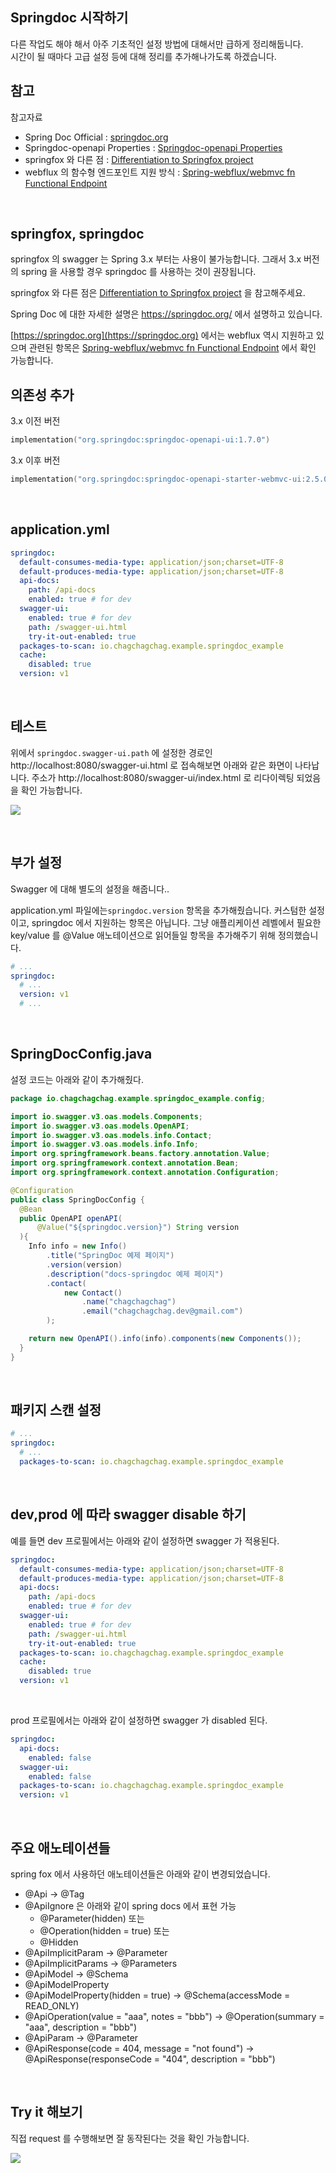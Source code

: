 ## Springdoc 시작하기
다른 작업도 해야 해서 아주 기초적인 설정 방법에 대해서만 급하게 정리해둡니다.<br/>
시간이 될 때마다 고급 설정 등에 대해 정리를 추가해나가도록 하겠습니다.<br/>



## 참고

참고자료

- Spring Doc Official : [springdoc.org](https://springdoc.org/)
- Springdoc-openapi Properties : [Springdoc-openapi Properties](https://springdoc.org/#properties)
- springfox 와 다른 점 :  [Differentiation to Springfox project](https://springdoc.org/#differentiation-to-springfox-project)
- webflux 의 함수형 엔드포인트 지원 방식 : [Spring-webflux/webmvc fn Functional Endpoint](https://springdoc.org/#spring-webfluxwebmvc-fn-with-functional-endpoints)

<br/>



## springfox, springdoc

springfox 의 swagger 는 Spring 3.x 부터는 사용이 불가능합니다. 그래서 3.x 버전의 spring 을 사용할 경우 springdoc 를 사용하는 것이 권장됩니다.

springfox 와 다른 점은 [Differentiation to Springfox project](https://springdoc.org/#differentiation-to-springfox-project) 을 참고해주세요.<br/>

Spring Doc 에 대한 자세한 설명은 https://springdoc.org/ 에서 설명하고 있습니다. <br/>

[https://springdoc.org](https://springdoc.org) 에서는 webflux 역시 지원하고 있으며 관련된 항목은 [Spring-webflux/webmvc fn Functional Endpoint](https://springdoc.org/#spring-webfluxwebmvc-fn-with-functional-endpoints) 에서 확인 가능합니다.<br/>



## 의존성 추가

3.x 이전 버전

```kotlin
implementation("org.springdoc:springdoc-openapi-ui:1.7.0")
```

3.x 이후 버전

```kotlin
implementation("org.springdoc:springdoc-openapi-starter-webmvc-ui:2.5.0")
```

<br/>



## application.yml

```yaml
springdoc:
  default-consumes-media-type: application/json;charset=UTF-8
  default-produces-media-type: application/json;charset=UTF-8
  api-docs:
    path: /api-docs
    enabled: true # for dev
  swagger-ui:
    enabled: true # for dev
    path: /swagger-ui.html
    try-it-out-enabled: true
  packages-to-scan: io.chagchagchag.example.springdoc_example
  cache:
    disabled: true
  version: v1
```

<br/>



## 테스트

위에서 `springdoc.swagger-ui.path` 에 설정한 경로인 http://localhost:8080/swagger-ui.html 로 접속해보면 아래와 같은 화면이 나타납니다. 주소가 http://localhost:8080/swagger-ui/index.html 로 리다이렉팅 되었음을 확인 가능합니다.

![](./img/example-howto/springdoc.png)

<br/>



## 부가 설정

Swagger 에 대해 별도의 설정을 해줍니다..<br/>

application.yml 파일에는`springdoc.version` 항목을 추가해줬습니다. 커스텀한 설정이고, springdoc 에서 지원하는 항목은 아닙니다. 그냥 애플리케이션 레벨에서 필요한 key/value 를 @Value 애노테이션으로 읽어들일 항목을 추가해주기 위해 정의했습니다.

```yaml
# ...
springdoc:
  # ...
  version: v1
  # ...
```

<br/>



## SpringDocConfig.java

설정 코드는 아래와 같이 추가해줬다.

```java
package io.chagchagchag.example.springdoc_example.config;

import io.swagger.v3.oas.models.Components;
import io.swagger.v3.oas.models.OpenAPI;
import io.swagger.v3.oas.models.info.Contact;
import io.swagger.v3.oas.models.info.Info;
import org.springframework.beans.factory.annotation.Value;
import org.springframework.context.annotation.Bean;
import org.springframework.context.annotation.Configuration;

@Configuration
public class SpringDocConfig {
  @Bean
  public OpenAPI openAPI(
      @Value("${springdoc.version}") String version
  ){
    Info info = new Info()
        .title("SpringDoc 예제 페이지")
        .version(version)
        .description("docs-springdoc 예제 페이지")
        .contact(
            new Contact()
                .name("chagchagchag")
                .email("chagchagchag.dev@gmail.com")
        );

    return new OpenAPI().info(info).components(new Components());
  }
}
```

<br/>



## 패키지 스캔 설정

```yaml
# ...
springdoc:
  # ...
  packages-to-scan: io.chagchagchag.example.springdoc_example
```

<br/>



## dev,prod 에 따라 swagger disable 하기

예를 들면 dev 프로필에서는 아래와 같이 설정하면 swagger 가 적용된다.

```yaml
springdoc:
  default-consumes-media-type: application/json;charset=UTF-8
  default-produces-media-type: application/json;charset=UTF-8
  api-docs:
    path: /api-docs
    enabled: true # for dev
  swagger-ui:
    enabled: true # for dev
    path: /swagger-ui.html
    try-it-out-enabled: true
  packages-to-scan: io.chagchagchag.example.springdoc_example
  cache:
    disabled: true
  version: v1
```

<br/>



prod 프로필에서는 아래와 같이 설정하면 swagger 가 disabled 된다.

```yaml
springdoc:
  api-docs:
    enabled: false
  swagger-ui:
    enabled: false
  packages-to-scan: io.chagchagchag.example.springdoc_example
  version: v1
```

<br/>



## 주요 애노테이션들

spring fox 에서 사용하던 애노테이션들은 아래와 같이 변경되었습니다.

- @Api → @Tag
- @ApiIgnore 은 아래와 같이 spring docs 에서 표현 가능
  - @Parameter(hidden) 또는 
  - @Operation(hidden = true) 또는
  - @Hidden
- @ApiImplicitParam → @Parameter
- @ApiImplicitParams → @Parameters
- @ApiModel → @Schema
- @ApiModelProperty 
- @ApiModelProperty(hidden = true) → @Schema(accessMode = READ\_ONLY)
- @ApiOperation(value = "aaa", notes = "bbb") → @Operation(summary = "aaa", description = "bbb")
- @ApiParam → @Parameter
- @ApiResponse(code = 404, message = "not found") → @ApiResponse(responseCode = "404", description = "bbb")

<br/>



## Try it 해보기

직접 request 를 수행해보면 잘 동작된다는 것을 확인 가능합니다.

![](./img/example-howto/tryit.png) 
